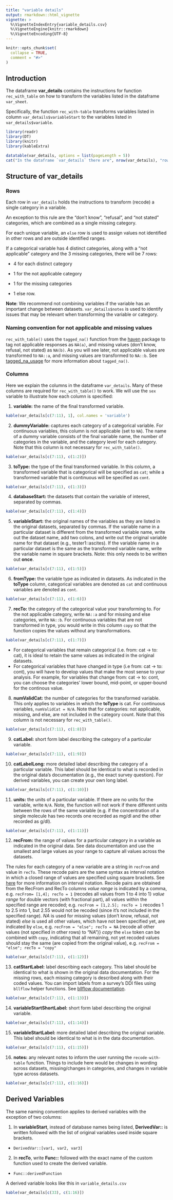 ```yaml
---
title: "variable details"
output: rmarkdown::html_vignette
vignette: >
  %\VignetteIndexEntry{variable_details.csv}     
  %\VignetteEngine{knitr::rmarkdown} 
  %\VignetteEncoding{UTF-8}
---
```


```r
knitr::opts_chunk$set(
  collapse = TRUE,
  comment = "#>"
)
```

## Introduction

The dataframe **var_details** contains the instructions for function `rec_with_table` on how to transform the variables listed in the dataframe `var_sheet`.

Specifically, the function `rec_with-table` transforms variables listed in column `var_details$variableStart` to the variables listed in `var_details$variable`. 

```r
library(readr)
library(DT)
library(knitr)
library(kableExtra)

datatable(var_details, options = list(pageLength = 5))
cat("In the dataframe `var_details` there are", nrow(var_details), "rows and", ncol(var_details), "columns", "\n\n")
```

## Structure of var_details


### Rows

Each row in `var_details` holds the instructions to transform (recode) a single category in a variable.

An exception to this rule are the "don't know", "refusal", and "not stated" categories, which are combined as a single missing category.

For each unique variable, an `else` row is used to assign values not identified in other rows and are outside identified ranges.

If a categorical variable has 4 distinct categories, along with a "not applicable" category and the 3 missing categories, there will be 7 rows: 

+ 4 for each distinct category

+ 1 for the not applicable category

+ 1 for the missing categories

+ 1 else row.

**Note**: We recommend not combining variables if the variable has an important change between datasets. `var_details$notes` is used to identify issues that may be relevant when transforming the variable or category.

### Naming convention for not applicable and missing values

`rec_with_table()` uses the `tagged_na()` function from the [haven](https://www.rdocumentation.org/packages/haven/versions/2.1.1) package to tag not applicable responses as `NA(a)`, and missing values (don't know, refusal, not stated) as `NA(b)`. As you will see later, not applicable values are transformed to `NA::a`, and missing values are transformed to `NA::b`. See [tagged_na_usage](tagged_na_usage.html) for more information about `tagged_na()`.

### Columns

Here we explain the columns in the dataframe `var_details`. Many of these columns are required for `rec_with_table()` to work. We will use the `sex` variable to illustrate how each column is specified:

1. **variable:** the name of the final transformed variable.

```r
kable(var_details[c(7:11), 1], col.names = 'variable')
```

2. **dummyVariable:** captures each category of a categorical variable. For continuous variables, this column is not applicable (set to `NA`).  The name of a dummy variable consists of the final variable name, the number of categories in the variable, and the category level for each category. Note that this column is not necessary for `rec_with_table()`.

```r
kable(var_details[c(7:11), c(1:2)])
```

3. **toType:** the type of the final transformed variable. In this column, a transformed variable that is categorical will be specified as `cat`; while a transformed variable that is continuous will be specified as `cont`.

```r
kable(var_details[c(7:11), c(1:3)])
```

4. **databaseStart:** the datasets that contain the variable of interest, separated by commas.

```r
kable(var_details[c(7:11), c(1:4)])
```

5. **variableStart:** the original names of the variables as they are listed in the original datasets, separated by commas. If the variable name in a particular dataset is different from the transformed variable name, write out the dataset name, add two colons, and write out the original variable name for that dataset (e.g., tester1::ascites). If the variable name in a particular dataset is the same as the transformed variable name, write the variable name in square brackets. Note: this only needs to be written out **once**.

```r
kable(var_details[c(7:11), c(1:5)])
```

6. **fromType:** the variable type as indicated in datasets. As indicated in the **toType** column, categorical variables are denoted as `cat` and continuous variables are denoted as `cont`.

```r
kable(var_details[c(7:11), c(1:6)])
```

7. **recTo:** the category of the categorical value your transforming to. For the not applicable category, write `NA::a` and for missing and else categories, write `NA::b`. For continuous variables that are not transformed in type, you would write in this column `copy` so that the function copies the values without any transformations.

```r
kable(var_details[c(7:11), c(1:7)])
```

+ For categorical variables that remain categorical (i.e. from: cat -> to: cat), it is ideal to retain the same values as indicated in the original datasets.
+ For categorical variables that have changed in type (i.e from: cat -> to: cont), you will have to develop values that make the most sense to your analysis. For example, for variables that change from: cat -> to: cont, you can choose the categories' lower bound, mid-point, or upper-bound for the continous value.

8. **numValidCat:** the number of categories for the transformed variable. This only applies to variables in which the **toType** is cat. For continuous variables, `numValidCat = N/A`. Note that for categories: not applicable, missing, and else, are not included in the category count. Note that this column is not necessary for `rec_with_table()`.

```r
kable(var_details[c(7:11), c(1:8)])
```

9. **catLabel:** short form label describing the category of a particular variable.

```r
kable(var_details[c(7:11), c(1:9)])
```

10. **catLabelLong:** more detailed label describing the category of a particular variable. This label should be identical to what is recorded in the original data's documentation (e.g., the exact survey question). For derived variables, you can create your own long label.

```r
kable(var_details[c(7:11), c(1:10)])
```

11. **units:** the units of a particular variable. If there are no units for the variable, write `N/A`. Note, the function will not work if there different units between the rows of the same variable (e.g. if the concentration of a single molecule has two records one recorded as mg/dl and the other recorded as g/dl).

```r
kable(var_details[c(7:11), c(1:11)])
```

12. **recFrom:** the range of values for a particular category in a variable as indicated in the original data. See data documentation and use the smallest and large values as your range to capture all values across the datasets. 

The rules for each category of a new variable are a string in `recFrom` and value in `recTo`. These recode pairs are the same syntax as interval notation in which a closed range of values are specified using square brackets. See [here](https://en.wikipedia.org/wiki/Interval_(mathematics)#Notations_for_intervals) for more information on interval notation. Recode pairs are obtained from the RecFrom and RecTo columns
  *value range* is indicated by a comma, e.g. `recFrom= [1,4]; recTo = 1` (recodes all values from 1 to 4 into 1}
  *value range* for double vectors (with fractional part), all values within the specified range are recoded; e.g. `recFrom = [1,2.5]; recTo = 1` recodes 1 to 2.5 into 1, but 2.55 would not be recoded (since it's not included in the specified range).
  *NA* is used for missing values (don't know, refusal, not stated)
  *else* is used all other values, which have not been specified yet, are indicated by `else`, e.g. `recFrom = "else"; recTo = NA` (recode all other values (not specified in other rows) to "NA")}
  *copy* the `else` token can be combined with `copy`, indicating that all remaining, not yet recoded values should stay the same (are copied from the original value), e.g. `recFrom = "else"; recTo = "copy"`
  

```r
kable(var_details[c(7:11), c(1:12)])
```

13. **catStartLabel:** label describing each category. This label should be identical to what is shown in the original data documentation. For the missing rows, each missing category is described along with their coded values. You can import labels from a survey's DDI files using `bllflow` helper functions. See [bllflow documentation](http://bllflow.projectbiglife.ca).

```r
kable(var_details[c(7:11), c(1:13)])
```

14. **variableStartShortLabel:** short form label describing the original variable.

```r
kable(var_details[c(7:11), c(1:14)])
```

15. **variableStartLabel:** more detailed label describing the original variable. This label should be identical to what is in the data documentation.

```r
kable(var_details[c(7:11), c(1:15)])
```

16. **notes:** any relevant notes to inform the user running the `recode-with-table` function. Things to include here would be changes in wording across datasets, missing/changes in categories, and changes in variable type across datasets.

```r
kable(var_details[c(7:11), c(1:16)])
```

## Derived Variables

The same naming convention applies to derived variables with the exception of two columns:

1. In **variableStart**, instead of database names being listed, **DerivedVar::** is written followed with the list of original variables used inside square brackets. 
+ `DerivedVar::[var1, var2, var3]`

2. In **recTo**, write **Func::** followed with the exact name of the custom function used to create the derived variable.
+ `Func::derivedFunction`

A derived variable looks like this in `variable_details.csv`

```r
kable(var_details[c(33), c(1:16)])
```
